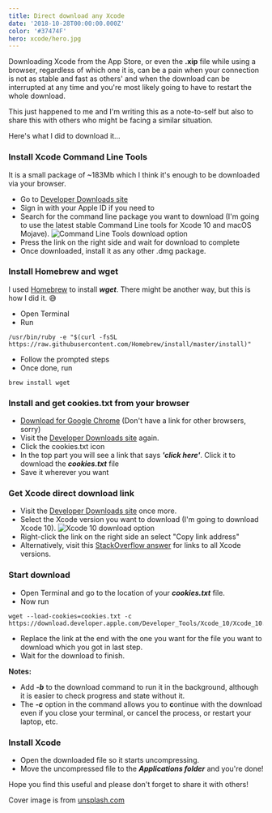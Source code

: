 ```yaml
---
title: Direct download any Xcode
date: '2018-10-28T00:00:00.000Z'
color: '#37474F'
hero: xcode/hero.jpg
---
```


Downloading Xcode from the App Store, or even the **.xip** file while using a browser, regardless of which one it is, can be a pain when your connection is not as stable and fast as others' and when the download can be interrupted at any time and you're most likely going to have to restart the whole download.

This just happened to me and I'm writing this as a note-to-self but also to share this with others who might be facing a similar situation.

Here's what I did to download it…

### Install Xcode Command Line Tools

It is a small package of ~183Mb which I think it's enough to be downloaded via your browser.

* Go to [Developer Downloads site](https://developer.apple.com/download/more/)
* Sign in with your Apple ID if you need to
* Search for the command line package you want to download (I'm going to use the latest stable Command Line tools for Xcode 10 and macOS Mojave).
  ![Command Line Tools download option](/static/images/posts/xcode/xcode-1.png)
* Press the link on the right side and wait for download to complete
* Once downloaded, install it as any other .dmg package.

### Install Homebrew and wget
I used [Homebrew](https://brew.sh/) to install **_wget_**. There might be another way, but this is how I did it. 😅
* Open Terminal
* Run
```
/usr/bin/ruby -e "$(curl -fsSL https://raw.githubusercontent.com/Homebrew/install/master/install)"
```
* Follow the prompted steps
* Once done, run
```
brew install wget
```

### Install and get cookies.txt from your browser
* [Download for Google Chrome](https://chrome.google.com/webstore/detail/cookiestxt/njabckikapfpffapmjgojcnbfjonfjfg) (Don't have a link for other browsers, sorry)
* Visit the [Developer Downloads site](https://developer.apple.com/download/more/) again.
* Click the cookies.txt icon
* In the top part you will see a link that says **_'click here'_**. Click it to download the **_cookies.txt_** file
* Save it wherever you want

### Get Xcode direct download link
* Visit the [Developer Downloads site](https://developer.apple.com/download/more/) once more.
* Select the Xcode version you want to download (I'm going to download Xcode 10).
  ![Xcode 10 download option](/static/images/posts/xcode/xcode-2.png)
* Right-click the link on the right side an select "Copy link address"
* Alternatively, visit this [StackOverflow answer](https://stackoverflow.com/a/10335943) for links to all Xcode versions.

### Start download
* Open Terminal and go to the location of your **_cookies.txt_** file.
* Now run
```
wget --load-cookies=cookies.txt -c https://download.developer.apple.com/Developer_Tools/Xcode_10/Xcode_10.xip
```
* Replace the link at the end with the one you want for the file you want to download which you got in last step.
* Wait for the download to finish.

**Notes:**
* Add **_-b_** to the download command to run it in the background, although it is easier to check progress and state without it.
* The **_-c_** option in the command allows you to **c**ontinue with the download even if you close your terminal, or cancel the process, or restart your laptop, etc.

### Install Xcode
* Open the downloaded file so it starts uncompressing.
* Move the uncompressed file to the **_Applications folder_** and you're done!

Hope you find this useful and please don't forget to share it with others!

Cover image is from [unsplash.com](https://unsplash.com/photos/xNKy-Cu20d4)
